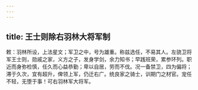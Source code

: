 ```yaml
---
---
---
```

title: 王士则除右羽林大将军制
---



敕：羽林所设，上法星文；军卫之中，号为雄重。称兹选任，不易其人。左骁卫将军王士则，勋戚之家，义方之子，发身学剑，余力知书；早践班荣，累参环列。职近而身弥检慎，任久而心益恭勤；卑以自居，劳而不伐。况一备禁卫，四为偏将；滞于久次，宜有超升，俾领上军，仍迁右广。统良家之骑士，训期门之材官。宠任不轻，无堕于事！可右羽林军大将军。